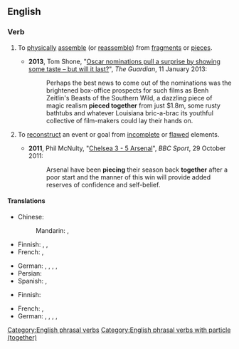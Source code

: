 ==English==

===Verb===
{{en-verb|*}}

# To [[physically]] [[assemble]] (or [[reassemble]]) from [[fragment]]s or [[piece]]s.
#: {{ux|en|The community '''pieced together''' a quilt using a square stitched in each household.}}
#: {{ux|en|It took years for the archeologist to '''piece together''' the fragments of the shattered vase.}}
#* '''2013''', Tom Shone, "[http://www.guardian.co.uk/film/filmblog/2013/jan/11/oscar-nominations-surprise-taste Oscar nominations pull a surprise by showing some taste – but will it last?]", ''The Guardian'', 11 January 2013:
#*: Perhaps the best news to come out of the nominations was the brightened box-office prospects for such films as Benh Zeitlin's Beasts of the Southern Wild, a dazzling piece of magic realism '''pieced together''' from just $1.8m, some rusty bathtubs and whatever Louisiana bric-a-brac its youthful collective of film-makers could lay their hands on.
# {{lb|en|figuratively}} To [[reconstruct]] an event or goal from [[incomplete]] or [[flawed]] elements.
#: {{ux|en|The detective painstakingly collected clues to '''piece together''' what happened that tragic night.}}
#* '''2011''', Phil McNulty, "[http://www.bbc.co.uk/sport/0/football/15413593 Chelsea 3 - 5 Arsenal]", ''BBC Sport'', 29 October 2011:
#*: Arsenal have been '''piecing''' their season back '''together''' after a poor start and the manner of this win will provide added reserves of confidence and self-belief.

====Translations====
{{trans-top|to physically assemble from fragments or pieces}}
* Chinese:
*: Mandarin: {{t+|cmn|拼湊|sc=Hani}}, {{t+|cmn|拼凑|tr=pīncòu|sc=Hani}}
* Finnish: {{t|fi|[[liittää]] [[yhteen]]}}, {{t+|fi|yhdistää}}, {{t+|fi|koota}}
* French: {{t+|fr|assembler}}, {{t+|fr|reconstituer}}
{{trans-mid}}
* German: {{t+|de|zusammenfügen}}, {{t+|de|zusammensetzen}}, {{t+|de|zusammenstellen}}, {{t+|de|zusammenbasteln}}, {{t+|de|zusammenstückeln}}
* Persian: {{t|fa|سر هم کردن|tr=sar-e ham kardan|sc=fa-Arab}}
* Spanish: {{t+|es|juntar}}, {{t+|es|montar}}
{{trans-bottom}}

{{trans-top|(''figuratively'') to reconstruct an event or goal from incomplete or flawed elements}}
* Finnish: {{t+|fi|selvittää}}
{{trans-mid}}
* French: {{t+|fr|reconstituer}}, {{t+|fr|réassembler}}
* German: {{t+|de|klittern}}, {{t|de|zusammenklittern}}, {{t+|de|zusammenstückeln}}, {{t+|de|rekonstruieren}}, {{t+|de|zusammensetzen}}
{{trans-bottom}}

[[Category:English phrasal verbs]]
[[Category:English phrasal verbs with particle (together)]]